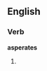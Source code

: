 ==English==

===Verb===
'''asperates'''

# {{third-person singular of|asperate}}
{{count page|[[Wiktionary:Page count]]}}
{{anagrams:en/aaeeprsst}}